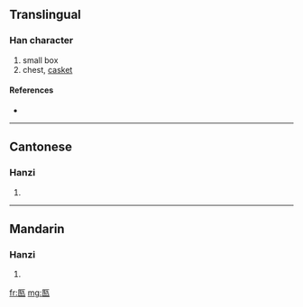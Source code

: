 {{also|匭}}
==Translingual==

===Han character===
{{Han char|rn=22|rad=匚|as=06|sn=8|four=|canj=尸大手弓 (SKQN)}}

# small box
# chest, [[casket]]

====References====
* {{Han ref|kx=0153.341|hdz=10085.100|uh=5326|ud=21286}}

----

==Cantonese==

===Hanzi===
{{yue-hanzi|jyut=|y=gwai2|tra=匭}}

# {{defn|Cantonese}}

----

==Mandarin==

===Hanzi===
{{cmn-hanzi|tra=匭|pin=[[guǐ]] ([[gui3]])|wg=kuei<sup>3</sup>}}

# {{defn|Mandarin}}

[[fr:匦]]
[[mg:匦]]
